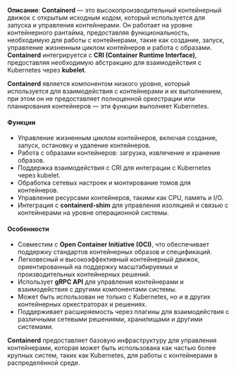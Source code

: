 **Описание**: **Containerd** — это высокопроизводительный контейнерный движок с открытым исходным кодом, который используется для запуска и управления контейнерами. Он работает на уровне контейнерного рантайма, предоставляя функциональность, необходимую для работы с контейнерами, такие как создание, запуск, управление жизненным циклом контейнеров и работа с образами. **Containerd** интегрируется с **CRI (Container Runtime Interface)**, предоставляя необходимую абстракцию для взаимодействия с Kubernetes через **kubelet**.

**Containerd** является компонентом низкого уровня, который используется для взаимодействия с контейнерами и их выполнением, при этом он не предоставляет полноценной оркестрации или планирования контейнеров — эти функции выполняет Kubernetes.

#### Функции

- Управление жизненным циклом контейнеров, включая создание, запуск, остановку и удаление контейнеров.
- Работа с образами контейнеров: загрузка, извлечение и хранение образов.
- Поддержка взаимодействия с CRI для интеграции с Kubernetes через kubelet.
- Обработка сетевых настроек и монтирование томов для контейнеров.
- Управление ресурсами контейнеров, такими как CPU, память и I/O.
- Интеграция с **containerd-shim** для управления изоляцией и связью с контейнерами на уровне операционной системы.

#### Особенности

- Совместим с **Open Container Initiative (OCI)**, что обеспечивает поддержку стандартов контейнерных образов и спецификаций.
- Легковесный и высокоэффективный контейнерный движок, ориентированный на поддержку масштабируемых и производительных контейнерных решений.
- Использует **gRPC API** для управления контейнерами и взаимодействия с другими компонентами системы.
- Может быть использован не только с Kubernetes, но и в других контейнерных оркестраторах и решениях.
- Поддерживает расширяемость через плагины для взаимодействия с различными сетевыми решениями, хранилищами и другими системами.

**Containerd** предоставляет базовую инфраструктуру для управления контейнерами, которая может быть использована как частью более крупных систем, таких как Kubernetes, для работы с контейнерами в распределённой среде.
